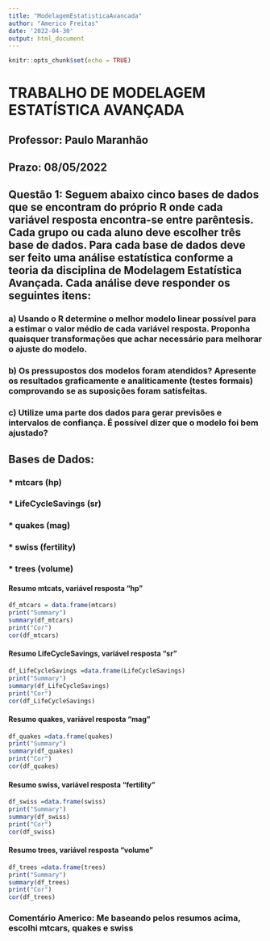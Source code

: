 ```yaml
---
title: "ModelagemEstatisticaAvancada"
author: "Americo Freitas"
date: '2022-04-30'
output: html_document
---
```


```r
knitr::opts_chunk$set(echo = TRUE)
```

# TRABALHO DE MODELAGEM ESTATÍSTICA AVANÇADA

## Professor: Paulo Maranhão
## Prazo: 08/05/2022

## Questão 1: Seguem abaixo cinco bases de dados que se encontram do próprio R onde cada variável resposta encontra-se entre parêntesis. Cada grupo ou cada aluno deve escolher três base de dados. Para cada base de dados deve ser feito uma análise estatística conforme a teoria da disciplina de Modelagem Estatística Avançada. Cada análise deve responder os seguintes itens:

### a) Usando o R determine o melhor modelo linear possível para a estimar o valor médio de cada variável resposta. Proponha quaisquer transformações que achar necessário para melhorar o ajuste do modelo.
### b) Os pressupostos dos modelos foram atendidos? Apresente os resultados graficamente e analiticamente (testes formais) comprovando se as suposições foram satisfeitas.
### c) Utilize uma parte dos dados para gerar previsões e intervalos de confiança. É possível dizer que o modelo foi bem ajustado?

## Bases de Dados:
### * mtcars (hp)
### * LifeCycleSavings (sr)
### * quakes (mag)
### * swiss (fertility)
### * trees (volume)


#### Resumo mtcats, variável  resposta "hp"
```r
df_mtcars = data.frame(mtcars)
print("Summary")
summary(df_mtcars)
print("Cor")
cor(df_mtcars)
```
#### Resumo LifeCycleSavings, variável  resposta "sr"
```r
df_LifeCycleSavings =data.frame(LifeCycleSavings)
print("Summary")
summary(df_LifeCycleSavings)
print("Cor")
cor(df_LifeCycleSavings)
```
#### Resumo quakes, variável  resposta "mag"
```r
df_quakes =data.frame(quakes)
print("Summary")
summary(df_quakes)
print("Cor")
cor(df_quakes)
```
#### Resumo swiss, variável  resposta "fertility"
```r
df_swiss =data.frame(swiss)
print("Summary")
summary(df_swiss)
print("Cor")
cor(df_swiss)
```

#### Resumo trees, variável  resposta "volume"

```r
df_trees =data.frame(trees)
print("Summary")
summary(df_trees)
print("Cor")
cor(df_trees)
```
### Comentário Americo: Me baseando pelos resumos acima, escolhi mtcars, quakes e swiss


